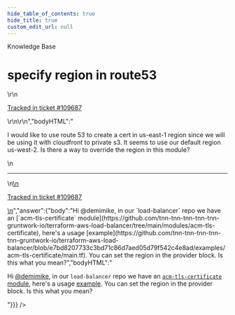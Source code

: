 ```yaml
---
hide_table_of_contents: true
hide_title: true
custom_edit_url: null
---
```



<head>
  <link rel="canonical" href="https://github.com/tnn-tnn-tnn-tnn-tnn-gruntwork-io/knowledge-base/discussions/606" />
</head>

<CenterLayout>
<span className="searchCategory">Knowledge Base</span>
<h1>specify region in route53</h1>
<GitHub discussion={{"id":"D_kwDOF8slf84ARosT","number":606,"author":{"login":"demimike"},"title":"specify region in route53","body":"\r\nI would like to use route 53 to create a cert in us-east-1 region since we will be using it with cloudfront to private s3. It seems to use our default region us-west-2. Is there a way to override the region in this module? \r\n\r\n---\r\n\r\n<ins datetime=\"2022-12-02T21:20:53Z\">\r\n  <p><a href=\"https://support.gruntwork.io/hc/requests/109687\">Tracked in ticket #109687</a></p>\r\n</ins>\r\n","bodyHTML":"<p dir=\"auto\">I would like to use route 53 to create a cert in us-east-1 region since we will be using it with cloudfront to private s3. It seems to use our default region us-west-2. Is there a way to override the region in this module?</p>\n<hr>\n<ins datetime=\"2022-12-02T21:20:53Z\">\n  <p dir=\"auto\"><a href=\"https://support.gruntwork.io/hc/requests/109687\" rel=\"nofollow\">Tracked in ticket #109687</a></p>\n</ins>","answer":{"body":"Hi @demimike, in our `load-balancer` repo we have an [`acm-tls-certificate` module](https://github.com/tnn-tnn-tnn-tnn-tnn-gruntwork-io/terraform-aws-load-balancer/tree/main/modules/acm-tls-certificate), here's a usage [example](https://github.com/tnn-tnn-tnn-tnn-tnn-gruntwork-io/terraform-aws-load-balancer/blob/e7bd8207733c3bd71c86d7aed05d79f542c4e8ad/examples/acm-tls-certificate/main.tf). You can set the region in the provider block. Is this what you mean?","bodyHTML":"<p dir=\"auto\">Hi <a class=\"user-mention notranslate\" data-hovercard-type=\"user\" data-hovercard-url=\"/users/demimike/hovercard\" data-octo-click=\"hovercard-link-click\" data-octo-dimensions=\"link_type:self\" href=\"https://github.com/demimike\">@demimike</a>, in our <code class=\"notranslate\">load-balancer</code> repo we have an <a href=\"https://github.com/tnn-tnn-tnn-tnn-tnn-gruntwork-io/terraform-aws-load-balancer/tree/main/modules/acm-tls-certificate\"><code class=\"notranslate\">acm-tls-certificate</code> module</a>, here's a usage <a href=\"https://github.com/tnn-tnn-tnn-tnn-tnn-gruntwork-io/terraform-aws-load-balancer/blob/e7bd8207733c3bd71c86d7aed05d79f542c4e8ad/examples/acm-tls-certificate/main.tf\">example</a>. You can set the region in the provider block. Is this what you mean?</p>"}}} />

</CenterLayout>
  

<!-- ##DOCS-SOURCER-START
{
  "sourcePlugin": "github-discussions",
  "hash": "071d63331efb5cd9446a278a5d60272b"
}
##DOCS-SOURCER-END -->
